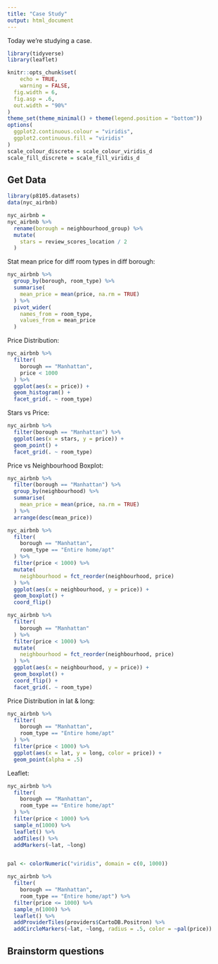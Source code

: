 ```yaml
---
title: "Case Study"
output: html_document
---
```


Today we're studying a case.

```r
library(tidyverse)
library(leaflet)

knitr::opts_chunk$set(
	echo = TRUE,
	warning = FALSE,
  fig.width = 6,
  fig.asp = .6,
  out.width = "90%"
)
theme_set(theme_minimal() + theme(legend.position = "bottom"))
options(
  ggplot2.continuous.colour = "viridis",
  ggplot2.continuous.fill = "viridis"
)
scale_colour_discrete = scale_colour_viridis_d
scale_fill_discrete = scale_fill_viridis_d
```

## Get Data

```r
library(p8105.datasets)
data(nyc_airbnb)

nyc_airbnb = 
nyc_airbnb %>% 
  rename(borough = neighbourhood_group) %>% 
  mutate(
    stars = review_scores_location / 2
  )

```

Stat mean price for diff room types in diff borough:

```r
nyc_airbnb %>% 
  group_by(borough, room_type) %>% 
  summarise(
    mean_price = mean(price, na.rm = TRUE)
  ) %>% 
  pivot_wider(
    names_from = room_type,
    values_from = mean_price
  )
```

Price Distribution:

```r
nyc_airbnb %>% 
  filter(
    borough == "Manhattan",
    price < 1000
  ) %>% 
  ggplot(aes(x = price)) + 
  geom_histogram() +
  facet_grid(. ~ room_type)
```

Stars vs Price: 

```r
nyc_airbnb %>% 
  filter(borough == "Manhattan") %>% 
  ggplot(aes(x = stars, y = price)) + 
  geom_point() +
  facet_grid(. ~ room_type)
```

Price vs Neighbourhood Boxplot:

```r
nyc_airbnb %>% 
  filter(borough == "Manhattan") %>% 
  group_by(neighbourhood) %>% 
  summarise(
    mean_price = mean(price, na.rm = TRUE)
  ) %>% 
  arrange(desc(mean_price))

nyc_airbnb %>% 
  filter(
    borough == "Manhattan",
    room_type == "Entire home/apt"
  ) %>% 
  filter(price < 1000) %>% 
  mutate(
    neighbourhood = fct_reorder(neighbourhood, price)
  ) %>% 
  ggplot(aes(x = neighbourhood, y = price)) + 
  geom_boxplot() +
  coord_flip()

nyc_airbnb %>% 
  filter(
    borough == "Manhattan"
  ) %>% 
  filter(price < 1000) %>% 
  mutate(
    neighbourhood = fct_reorder(neighbourhood, price)
  ) %>% 
  ggplot(aes(x = neighbourhood, y = price)) + 
  geom_boxplot() +
  coord_flip() + 
  facet_grid(. ~ room_type)
```

Price Distribution in lat & long:

```r
nyc_airbnb %>% 
  filter(
    borough == "Manhattan",
    room_type == "Entire home/apt"
  ) %>% 
  filter(price < 1000) %>% 
  ggplot(aes(x = lat, y = long, color = price)) +
  geom_point(alpha = .5)
```

Leaflet:

```r
nyc_airbnb %>% 
  filter(
    borough == "Manhattan",
    room_type == "Entire home/apt"
  ) %>% 
  filter(price < 1000) %>% 
  sample_n(1000) %>% 
  leaflet() %>% 
  addTiles() %>% 
  addMarkers(~lat, ~long)


pal <- colorNumeric("viridis", domain = c(0, 1000))

nyc_airbnb %>% 
  filter(
    borough == "Manhattan",
    room_type == "Entire home/apt") %>% 
  filter(price <= 1000) %>% 
  sample_n(1000) %>% 
  leaflet() %>% 
  addProviderTiles(providers$CartoDB.Positron) %>% 
  addCircleMarkers(~lat, ~long, radius = .5, color = ~pal(price))
```

## Brainstorm questions

